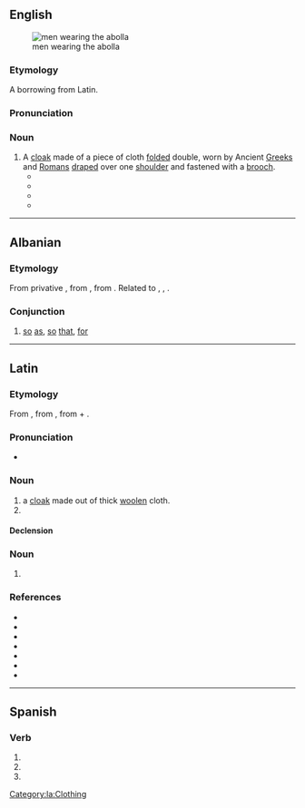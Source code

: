 {{also|abollá}}
==English==
[[File:Abolla.jpg|thumb|men wearing the abolla]]

===Etymology===
A borrowing from Latin.

===Pronunciation===
{{rfp|en}}

===Noun===
{{en-noun|abollae|abollas}}

# A [[cloak]] made of a piece of cloth [[fold]]ed double, worn by Ancient [[Greek]]s and [[Roman]]s [[drape]]d over one [[shoulder]] and fastened with a [[brooch]].
#* {{quote-book|en|year=1805  |title=Annals of Commerce, Manufactures, Fisheries, and Navigation, with Brief Notices of the Arts and Sciences Connected with Them, Volume 1 |author=David MacPherson |page=159 |passage=The best '''abollas''' were dyed with the Tyrian purple. }}
#* {{quote-book|en|year=1858 |title=Martial and the Moderns |author=Andrew Amos |page=285 |passage=Ceispinus did not heed to whom he gave his Tyrian '''abolla''' (cloak used at suppers) when he changed his dress, and resumed his toga. Whoever has got it, we pray thee, restore it to its proper shoulders. It is not Crispinus, but his '''abolla''' requires this of thee; for it is not every one to whom a dress dyed with purple is suitable; that colour is excluseively appropriated to luxury. If thou art addicted to theft, and feelest a craving thirst for gain, take a toga, not an '''abolla'''; there will be less danger of detection. }}
#* {{quote-book|en|year=1987 |title=Costume of Ancient Rome  |author=David J. Symone|page=20 |passage=The woollen '''abolla''' also dated back to republican days and was fastened in the same way. }}
#* {{quote-book|en|year=2008 |title=Roman Dusk: A Novel of the Count Saint-Germain |author=Chelsea Quinn Yarbro  |page=115 |ISBN=1429996722 |passage="They say she disapproves of the Vestal Virgins," Vulpius added, lowering his voice as a group of young men came down the street, their '''abollae''' pulled up to help them keep dry or to conceal their faces. }}

----

==Albanian==

===Etymology===
From privative {{prefix|sq|a|*bolla}}, from {{inh|sq|sqj-pro|*bhēl}}, from {{der|sq|ine-pro|*bʰewH-||to be}}. Related to {{cog|ang|bēon||to be}}, {{cog|la|fierī||to become}}, {{cog |sla-pro|*bytь||to be}}.

===Conjunction===
{{head|sq|conjunction}}

# [[so]] [[as]], [[so]] [[that]], [[for]]

----

==Latin==

===Etymology===
From {{der|la|grc|ἀναβολή||mantle}}, from {{m|grc|ἀναβάλλω||I throw up}}, from {{m|grc|ἀνά||up, upwards}} + {{m|grc|βάλλω||I [[throw]]}}.

===Pronunciation===
* {{la-IPA}}

===Noun===
{{la-noun|abolla<1>}}

# a [[cloak]] made out of thick [[woolen]] cloth.
# {{inflection of|la|abolla||voc|s}}

====Declension====
{{la-ndecl|abolla<1>}}

===Noun===
{{la-noun-form|abollā|g=f}}

# {{inflection of|la|abolla||abl|s}}

===References===
* {{R:L&S}}
* {{R:Elementary Lewis}}
* {{R:du Cange}}
* {{R:Gaffiot}}
* {{R:Peck}}
* {{R:Smith's Geography}}
* {{R:Smith's Antiquities}}

[[Category:la:Clothing]]

----

==Spanish==

===Verb===
{{head|es|verb form}}

# {{es-verb form of|ending=ar|mood=imperative|sense=affirmative|pers=2|formal=no|number=singular|abollar}}
# {{es-verb form of|ending=ar|mood=indicative|tense=present|pers=2|formal=yes|number=singular|abollar}}
# {{es-verb form of|ending=ar|mood=indicative|tense=present|pers=3|number=singular|abollar}}